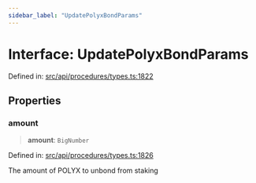 ```yaml
---
sidebar_label: "UpdatePolyxBondParams"
---
```


# Interface: UpdatePolyxBondParams

Defined in: [src/api/procedures/types.ts:1822](https://github.com/PolymeshAssociation/polymesh-sdk/blob/bee6a2fe7a8ce5db42a6982e793782182cde2153/src/api/procedures/types.ts#L1822)

## Properties

### amount

> **amount**: `BigNumber`

Defined in: [src/api/procedures/types.ts:1826](https://github.com/PolymeshAssociation/polymesh-sdk/blob/bee6a2fe7a8ce5db42a6982e793782182cde2153/src/api/procedures/types.ts#L1826)

The amount of POLYX to unbond from staking
